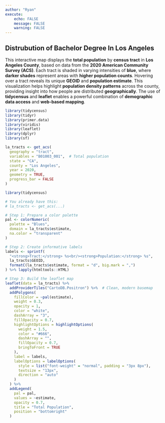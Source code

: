 ```yaml
---
author: "Ryan"
execute:
    echo: FALSE
    message: FALSE
    warning: FALSE
---
```

## Distrubution of Bachelor Degree In Los Angeles 

This interactive map displays the **total population** by **census tract** in **Los Angeles County**, based on data from the **2020 American Community Survey (ACS)**. Each tract is shaded in varying intensities of **blue**, where **darker shades** represent areas with **higher population counts**. Hovering over a tract reveals its unique **GEOID** and **population estimate**. This visualization helps highlight **population density patterns** across the county, providing insight into how people are distributed **geographically**. The use of **tidycensus** and **leaflet** enables a powerful combination of **demographic data access** and **web-based mapping**.


```r
library(tidycensus)
library(tidyr)
library(primer.data)
library(viridis)
library(leaflet)
library(dplyr)
library(sf)

```
```r

la_tracts <- get_acs(
  geography = "tract",
  variables = "B01003_001",  # Total population
  state = "CA",
  county = "Los Angeles",
  year = 2020,
  geometry = TRUE,
  progress_bar = FALSE
)
```


```r
library(tidycensus)

# You already have this:
# la_tracts <- get_acs(...)

# Step 1: Prepare a color palette
pal <- colorNumeric(
  palette = "Blues",
  domain = la_tracts$estimate,
  na.color = "transparent"
)

# Step 2: Create informative labels
labels <- sprintf(
  "<strong>Tract:</strong> %s<br/><strong>Population:</strong> %s",
  la_tracts$GEOID,
  formatC(la_tracts$estimate, format = "d", big.mark = ",")
) %>% lapply(htmltools::HTML)

# Step 3: Build the leaflet map
leaflet(data = la_tracts) %>%
  addProviderTiles("CartoDB.Positron") %>%  # Clean, modern basemap
  addPolygons(
    fillColor = ~pal(estimate),
    weight = 0.3,
    opacity = 1,
    color = "white",
    dashArray = "3",
    fillOpacity = 0.7,
    highlightOptions = highlightOptions(
      weight = 1.5,
      color = "#666",
      dashArray = "",
      fillOpacity = 0.7,
      bringToFront = TRUE
    ),
    label = labels,
    labelOptions = labelOptions(
      style = list("font-weight" = "normal", padding = "3px 8px"),
      textsize = "13px",
      direction = "auto"
    )
  ) %>%
  addLegend(
    pal = pal,
    values = ~estimate,
    opacity = 0.7,
    title = "Total Population",
    position = "bottomright"
  )

```